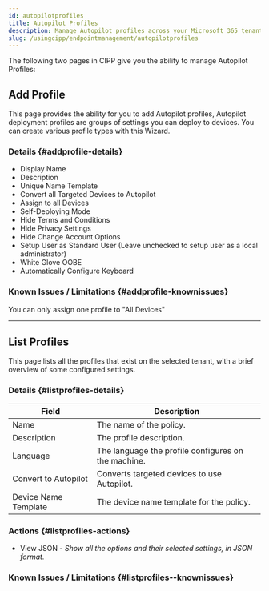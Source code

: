 ```yaml
---
id: autopilotprofiles
title: Autopilot Profiles
description: Manage Autopilot profiles across your Microsoft 365 tenants.
slug: /usingcipp/endpointmanagement/autopilotprofiles
---
```


The following two pages in CIPP give you the ability to manage Autopilot Profiles:

## Add Profile

This page provides the ability for you to add Autopilot profiles, Autopilot deployment profiles are groups of settings you can deploy to devices. You can create various profile types with this Wizard.

### Details {#addprofile-details}

- Display Name
- Description
- Unique Name Template
- Convert all Targeted Devices to Autopilot
- Assign to all Devices
- Self-Deploying Mode
- Hide Terms and Conditions
- Hide Privacy Settings
- Hide Change Account Options
- Setup User as Standard User (Leave unchecked to setup user as a local administrator)
- White Glove OOBE
- Automatically Configure Keyboard

### Known Issues / Limitations {#addprofile-knownissues}

You can only assign one profile to "All Devices"

<OtherIssues />

---

## List Profiles

This page lists all the profiles that exist on the selected tenant, with a brief overview of some configured settings.

### Details {#listprofiles-details}

| Field                | Description                                         |
| -------------------- | --------------------------------------------------- |
| Name                 | The name of the policy.                             |
| Description          | The profile description.                            |
| Language             | The language the profile configures on the machine. |
| Convert to Autopilot | Converts targeted devices to use Autopilot.         |
| Device Name Template | The device name template for the policy.            |

### Actions {#listprofiles-actions}

- View JSON - _Show all the options and their selected settings, in JSON format._

### Known Issues / Limitations {#listprofiles--knownissues}

<NoKnownIssues />
